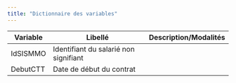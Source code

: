```yaml
---
title: "Dictionnaire des variables"
---
```


| Variable | Libellé                               | Description/Modalités |
|----------|---------------------------------------|-----------------------|
| IdSISMMO | Identifiant du salarié non signifiant |                       |
| DebutCTT | Date de début du contrat              |                       |
